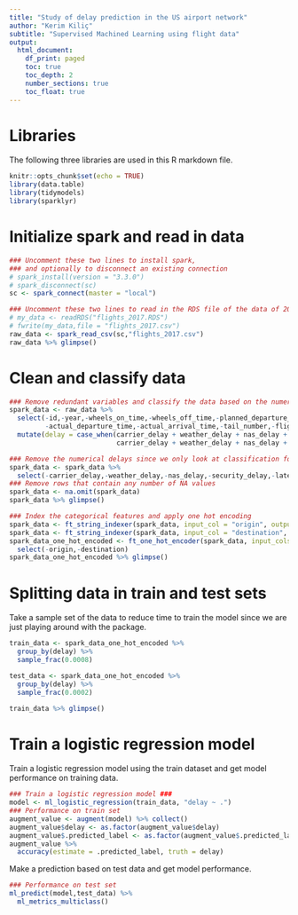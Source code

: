 ```yaml
---
title: "Study of delay prediction in the US airport network"
author: "Kerim Kiliç"
subtitle: "Supervised Machined Learning using flight data"
output:
  html_document:
    df_print: paged
    toc: true
    toc_depth: 2
    number_sections: true
    toc_float: true
---
```


# Libraries

The following three libraries are used in this R markdown file.

```r
knitr::opts_chunk$set(echo = TRUE)
library(data.table)
library(tidymodels)
library(sparklyr)
```

# Initialize spark and read in data

```r
### Uncomment these two lines to install spark, 
### and optionally to disconnect an existing connection
# spark_install(version = "3.3.0")
# spark_disconnect(sc)
sc <- spark_connect(master = "local")

### Uncomment these two lines to read in the RDS file of the data of 2017
# my_data <- readRDS("flights_2017.RDS")
# fwrite(my_data,file = "flights_2017.csv")
raw_data <- spark_read_csv(sc,"flights_2017.csv")
raw_data %>% glimpse()
```

# Clean and classify data

```r
### Remove redundant variables and classify the data based on the numerical delays
spark_data <- raw_data %>%
  select(-id,-year,-wheels_on_time,-wheels_off_time,-planned_departure_time,-planned_arrival_time,
         -actual_departure_time,-actual_arrival_time,-tail_number,-flight_number,-carrier) %>%
  mutate(delay = case_when(carrier_delay + weather_delay + nas_delay + security_delay + late_aircraft_delay > 0 ~ "1",
                           carrier_delay + weather_delay + nas_delay + security_delay + late_aircraft_delay == 0 ~ "0"))

### Remove the numerical delays since we only look at classification for now
spark_data <- spark_data %>%
  select(-carrier_delay,-weather_delay,-nas_delay,-security_delay,-late_aircraft_delay)
### Remove rows that contain any number of NA values
spark_data <- na.omit(spark_data)
spark_data %>% glimpse()

### Index the categorical features and apply one hot encoding
spark_data <- ft_string_indexer(spark_data, input_col = "origin", output_col = "origin_ind")
spark_data <- ft_string_indexer(spark_data, input_col = "destination", output_col = "destination_ind")
spark_data_one_hot_encoded <- ft_one_hot_encoder(spark_data, input_cols = c("origin_ind","destination_ind"), output_cols = c("origin_out","destination_out")) %>%
  select(-origin,-destination)
spark_data_one_hot_encoded %>% glimpse()
```

# Splitting data in train and test sets

Take a sample set of the data to reduce time to train the model since we are just playing around with the package.

```r
train_data <- spark_data_one_hot_encoded %>%
  group_by(delay) %>%
  sample_frac(0.0008)

test_data <- spark_data_one_hot_encoded %>%
  group_by(delay) %>%
  sample_frac(0.0002)

train_data %>% glimpse()
```

# Train a logistic regression model

Train a logistic regression model using the train dataset and get model performance on training data.

```r
### Train a logistic regression model ###
model <- ml_logistic_regression(train_data, "delay ~ .")
### Performance on train set
augment_value <- augment(model) %>% collect()
augment_value$delay <- as.factor(augment_value$delay)
augment_value$.predicted_label <- as.factor(augment_value$.predicted_label)
augment_value %>%
  accuracy(estimate = .predicted_label, truth = delay)
```

Make a prediction based on test data and get model performance.

```r
### Performance on test set
ml_predict(model,test_data) %>%
  ml_metrics_multiclass()
```

